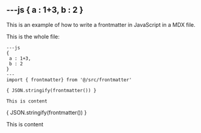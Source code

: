 ---js
{
 a : 1+3,
 b : 2
}
---

This is an example of how to write a frontmatter in JavaScript in a MDX file.

This is the whole file:

```mdx
---js
{
 a : 1+3,
 b : 2
}
---
import { frontmatter} from '@/src/frontmatter'

{ JSON.stringify(frontmatter()) }

This is content
```

{ JSON.stringify(frontmatter()) }

This is content
